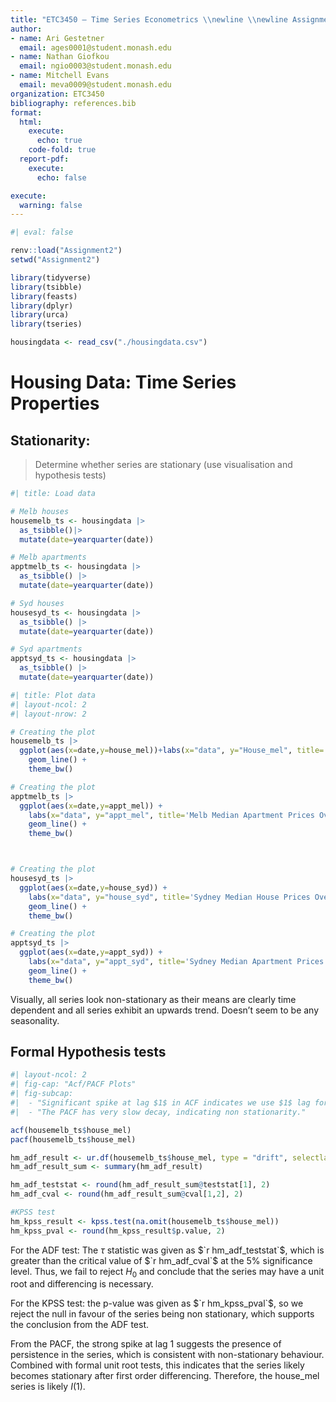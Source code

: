 ```yaml
---
title: "ETC3450 — Time Series Econometrics \\newline \\newline Assignment 2"
author:
- name: Ari Gestetner
  email: ages0001@student.monash.edu
- name: Nathan Giofkou
  email: ngio0003@student.monash.edu
- name: Mitchell Evans 
  email: meva0009@student.monash.edu
organization: ETC3450
bibliography: references.bib
format:
  html:
    execute:
      echo: true
    code-fold: true
  report-pdf:
    execute:
      echo: false

execute: 
  warning: false
---
```


```r
#| eval: false

renv::load("Assignment2")
setwd("Assignment2")
```  

```r
library(tidyverse)
library(tsibble)
library(feasts)
library(dplyr)
library(urca)
library(tseries)

housingdata <- read_csv("./housingdata.csv")
```  

# Housing Data: Time Series Properties


## Stationarity: 

> Determine whether series are stationary (use visualisation and hypothesis tests)


```r
#| title: Load data

# Melb houses
housemelb_ts <- housingdata |> 
  as_tsibble()|>
  mutate(date=yearquarter(date))

# Melb apartments
apptmelb_ts <- housingdata |> 
  as_tsibble() |>
  mutate(date=yearquarter(date))

# Syd houses
housesyd_ts <- housingdata |> 
  as_tsibble() |>
  mutate(date=yearquarter(date))

# Syd apartments
apptsyd_ts <- housingdata |> 
  as_tsibble() |>
  mutate(date=yearquarter(date))
```


```r
#| title: Plot data
#| layout-ncol: 2
#| layout-nrow: 2

# Creating the plot
housemelb_ts |> 
  ggplot(aes(x=date,y=house_mel))+labs(x="data", y="House_mel", title='Melb Median House Prices Over Time') +
    geom_line() +
    theme_bw()

# Creating the plot
apptmelb_ts |> 
  ggplot(aes(x=date,y=appt_mel)) + 
    labs(x="data", y="appt_mel", title='Melb Median Apartment Prices Over Time') + 
    geom_line() +
    theme_bw()



# Creating the plot
housesyd_ts |> 
  ggplot(aes(x=date,y=house_syd)) + 
    labs(x="data", y="house_syd", title='Sydney Median House Prices Over Time') + 
    geom_line() +
    theme_bw()

# Creating the plot
apptsyd_ts |> 
  ggplot(aes(x=date,y=appt_syd)) + 
    labs(x="data", y="appt_syd", title='Sydney Median Apartment Prices Over Time') + 
    geom_line() +
    theme_bw()
```

Visually, all series look non-stationary as their means are clearly time dependent and all series exhibit an upwards trend. Doesn’t seem to be any seasonality.

## Formal Hypothesis tests

```r
#| layout-ncol: 2
#| fig-cap: "Acf/PACF Plots"
#| fig-subcap: 
#|  - "Significant spike at lag $1$ in ACF indicates we use $1$ lag for an ADF test."
#|  - "The PACF has very slow decay, indicating non stationarity."

acf(housemelb_ts$house_mel)
pacf(housemelb_ts$house_mel) 

hm_adf_result <- ur.df(housemelb_ts$house_mel, type = "drift", selectlags = "AIC") #ADF test
hm_adf_result_sum <- summary(hm_adf_result)

hm_adf_teststat <- round(hm_adf_result_sum@teststat[1], 2)
hm_adf_cval <- round(hm_adf_result_sum@cval[1,2], 2)

#KPSS test
hm_kpss_result <- kpss.test(na.omit(housemelb_ts$house_mel))
hm_kpss_pval <- round(hm_kpss_result$p.value, 2)
```


For the ADF test: The $\tau$ statistic was given as $`r hm_adf_teststat`$, which is greater than the critical value of $`r hm_adf_cval`$ at the $5\%$ significance level. Thus, we fail to reject $H_0$ and conclude that the series may have a unit root and differencing is necessary.

For the KPSS test: the p-value was given as $`r hm_kpss_pval`$, so we reject the null in favour of the series being non stationary, which supports the conclusion from the ADF test.

From the PACF, the strong spike at lag $1$ suggests the presence of persistence in the series, which is consistent with non-stationary behaviour. Combined with formal unit root tests, this indicates that the series likely becomes stationary after first order differencing. Therefore, the house_mel series is likely $I(1)$.
